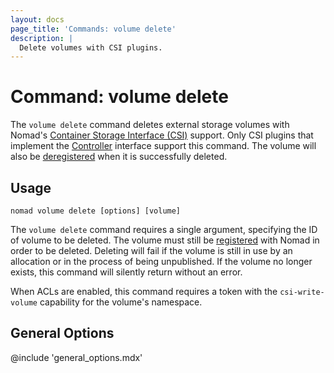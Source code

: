 ```yaml
---
layout: docs
page_title: 'Commands: volume delete'
description: |
  Delete volumes with CSI plugins.
---
```


# Command: volume delete

The `volume delete` command deletes external storage volumes with Nomad's
[Container Storage Interface (CSI)][csi] support. Only CSI plugins that
implement the [Controller][csi_plugins_internals] interface support this
command. The volume will also be [deregistered] when it is successfully
deleted.

## Usage

```plaintext
nomad volume delete [options] [volume]
```

The `volume delete` command requires a single argument, specifying the ID of
volume to be deleted. The volume must still be [registered] with Nomad in
order to be deleted. Deleting will fail if the volume is still in use by an
allocation or in the process of being unpublished. If the volume no longer
exists, this command will silently return without an error.

When ACLs are enabled, this command requires a token with the
`csi-write-volume` capability for the volume's namespace.

## General Options

@include 'general_options.mdx'

[csi]: https://github.com/container-storage-interface/spec
[csi_plugins_internals]: /docs/concepts/plugins/csi#csi-plugins
[deregistered]: /docs/commands/volume/deregister
[registered]: /docs/commands/volume/register
